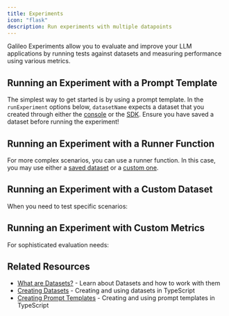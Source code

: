 ```yaml
---
title: Experiments
icon: "flask"
description: Run experiments with multiple datapoints
---
```



Galileo Experiments allow you to evaluate and improve your LLM applications by running tests against datasets and measuring performance using various metrics.

## Running an Experiment with a Prompt Template

The simplest way to get started is by using a prompt template. In the `runExperiment` options below, `datasetName` expects a dataset that you created through either the [console](https://app.galileo.ai/datasets) or the [SDK](./datasets#creating-and-using-datasets). Ensure you have saved a dataset before running the experiment!

<CodeGroup>
  <SnippetPromptTemplate />
</CodeGroup>

## Running an Experiment with a Runner Function

For more complex scenarios, you can use a runner function. In this case, you may use either a [saved dataset](./datasets#creating-and-using-datasets) or a [custom one](#running-an-experiment-with-a-custom-dataset).

<CodeGroup>
  <SnippetRunnerFunction />
</CodeGroup>

## Running an Experiment with a Custom Dataset

When you need to test specific scenarios:

<CodeGroup>
  <SnippetCustomDataset />
</CodeGroup>

## Running an Experiment with Custom Metrics

For sophisticated evaluation needs:

<CodeGroup>
  <SnippetCustomMetrics />
</CodeGroup>

## Related Resources

- [What are Datasets?](/concepts/datasets) - Learn about Datasets and how to work with them
- [Creating Datasets](/sdk-api/typescript/datasets) - Creating and using datasets in TypeScript
- [Creating Prompt Templates](/sdk-api/typescript/reference#prompts) - Creating and using prompt templates in TypeScript
